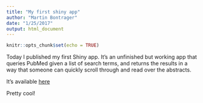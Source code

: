 ```yaml
---
title: "My first shiny app"
author: "Martin Bontrager"
date: "1/25/2017"
output: html_document
---
```


```r
knitr::opts_chunk$set(echo = TRUE)
```

Today I published my first Shiny app. It's an unfinished but working app that queries PubMed given a list of search terms, and returns the results in a way that someone can quickly scroll through and read over the abstracts. 

It's available [here](https://mbontrager.shinyapps.io/pubmed_search/)

Pretty cool!